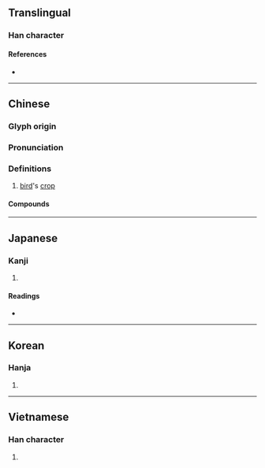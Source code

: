 {{character info/new}}
==Translingual==

===Han character===
{{Han char|rn=30|rad=口|as=10|sn=13|four=65093|canj=RQMF|ids=⿰口素}}

====References====
* {{Han ref|kx=0202.130|dkj=04057|dj=0424.360|hdz=10664.060|uh=55C9|ud=21961|bh=B6E8|bd=46824}}

----

==Chinese==
{{zh-forms}}

===Glyph origin===
{{Han etym}}

===Pronunciation===
{{zh-pron
|m=sù
|c=sou3
|mc=y
|oc=y
|cat=n
}}

===Definitions===
{{zh-hanzi}}

# {{lb|zh|anatomy}} [[bird]]'s [[crop]]

====Compounds====
{{zh-der|嗉囊|嗉袋|嗉子}}

----

==Japanese==

===Kanji===
{{ja-kanji|grade=|rs=口10}}

# {{rfdef|ja|sort=口10}}

====Readings====
* {{ja-readings|on=そ|kun=}}

----

==Korean==

===Hanja===
{{ko-hanja|hangeul=소|rv=so|mr=so}}

# {{rfdef|ko|sort=口10}}

----

==Vietnamese==

===Han character===
{{vi-hantu|[[nhố]]|rs=口10}}

# {{rfdef|vi|sort=口10}}
